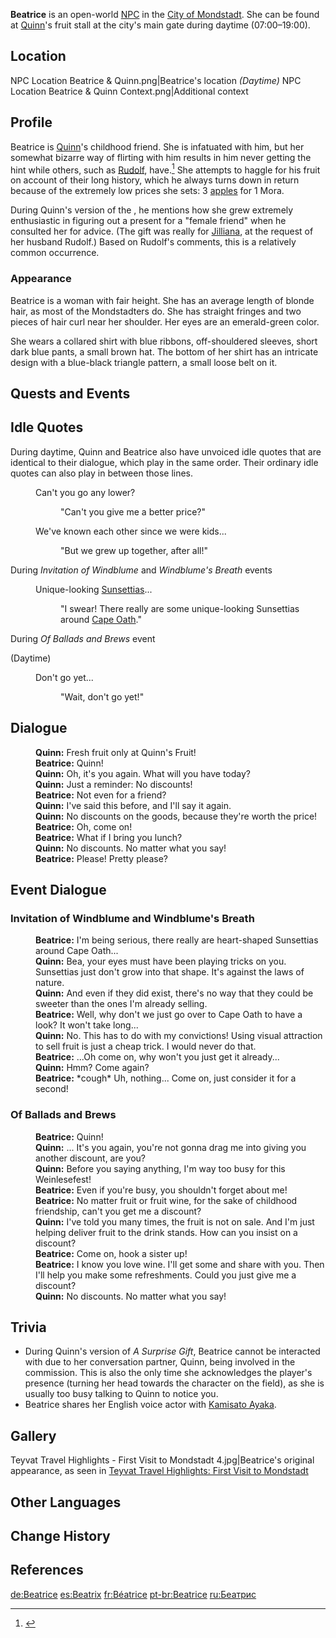 {{Character Infobox
|type             = Open-World NPC
|image            = NPC Beatrice.png
|region           = Mondstadt
|location         = Mondstadt
|voiceEN          = {{w|Erica Mendez}}<ref>YouTube: [https://youtu.be/NkR-C694T8k?t=2225 EN VA Self Announcement] (Timestamp: 37m 5s)</ref>
|voiceJP          = [http://amuleto.jp/talents/koshimizurisa.html Koshimizu Risa ({{ja|小清水 里紗}})]<ref>Amuleto: [http://amuleto.jp/talents/koshimizurisa.html JP VA's Profile]</ref>
}}
'''Beatrice''' is an open-world [[NPC]] in the [[City of Mondstadt]]. She can be found at [[Quinn]]'s fruit stall at the city's main gate during daytime (07:00&ndash;19:00).

==Location==
<gallery>
NPC Location Beatrice & Quinn.png|Beatrice's location ''(Daytime)''
NPC Location Beatrice & Quinn Context.png|Additional context
</gallery>

==Profile==
Beatrice is [[Quinn]]'s childhood friend. She is infatuated with him, but her somewhat bizarre way of flirting with him results in him never getting the hint while others, such as [[Rudolf]], have.<ref>{{Ref/BB|Cat's Tail Message Board|Beatrice's Message}}</ref> She attempts to haggle for his fruit on account of their long history, which he always turns down in return because of the extremely low prices she sets: 3 [[apple]]s for 1 Mora.

During Quinn's version of the {{Quest|A Surprise Gift}}, he mentions how she grew extremely enthusiastic in figuring out a present for a "female friend" when he consulted her for advice. (The gift was really for [[Jilliana]], at the request of her husband Rudolf.) Based on Rudolf's comments, this is a relatively common occurrence.

===Appearance===
Beatrice is a woman with fair height. She has an average length of blonde hair, as most of the Mondstadters do. She has straight fringes and two pieces of hair curl near her shoulder. Her eyes are an emerald-green color.

She wears a collared shirt with blue ribbons, off-shouldered sleeves, short dark blue pants, a small brown hat. The bottom of her shirt has an intricate design with a blue-black triangle pattern, a small loose belt on it.

==Quests and Events==
{{Quests and Events
|A Surprise Gift = Quinn's version
}}

==Idle Quotes==
During daytime, Quinn and Beatrice also have unvoiced idle quotes that are identical to their dialogue, which play in the same order. Their ordinary idle quotes can also play in between those lines.

{{Dialogue Start}}
: {{DIcon|Idle}} Can't you go any lower?
:: {{A|VO Beatrice 01.ogg}} "Can't you give me a better price?"
: {{DIcon|Idle}} We've known each other since we were kids...
:: {{A|VO Beatrice 02.ogg}} "But we grew up together, after all!"
{{Dialogue End}}

; During ''Invitation of Windblume'' and ''Windblume's Breath'' events
{{Dialogue Start}}
: {{DIcon|Idle}} Unique-looking [[Sunsettia]]s...
:: {{A|VO Beatrice Invitation of Windblume 01.ogg}} "I swear! There really are some unique-looking Sunsettias around [[Cape Oath]]."
{{Dialogue End}}

; During ''Of Ballads and Brews'' event
{{Dialogue Start}}
;(Daytime)
: {{DIcon|Idle}} Don't go yet...
:: {{A|VO Beatrice Of Ballads and Brews 01.ogg}} "Wait, don't go yet!"
{{Dialogue End}}

==Dialogue==
{{Dialogue Start}}
:'''Quinn:''' Fresh fruit only at Quinn's Fruit!
:'''Beatrice:''' Quinn!
:'''Quinn:''' Oh, it's you again. What will you have today?
:'''Quinn:''' Just a reminder: No discounts!
:'''Beatrice:''' Not even for a friend?
:'''Quinn:''' I've said this before, and I'll say it again.
:'''Quinn:''' No discounts on the goods, because they're worth the price!
:'''Beatrice:''' Oh, come on!
:'''Beatrice:''' What if I bring you lunch?
:'''Quinn:''' No discounts. No matter what you say!
:'''Beatrice:''' Please! Pretty please?
{{Dialogue End}}

==Event Dialogue==
===Invitation of Windblume and Windblume's Breath===
{{Dialogue Start}}
:'''Beatrice:''' I'm being serious, there really are heart-shaped Sunsettias around Cape Oath...
:'''Quinn:''' Bea, your eyes must have been playing tricks on you. Sunsettias just don't grow into that shape. It's against the laws of nature.
:'''Quinn:''' And even if they did exist, there's no way that they could be sweeter than the ones I'm already selling.
:'''Beatrice:''' Well, why don't we just go over to Cape Oath to have a look? It won't take long...
:'''Quinn:''' No. This has to do with my convictions! Using visual attraction to sell fruit is just a cheap trick. I would never do that.
:'''Beatrice:''' ...Oh come on, why won't you just get it already...
:'''Quinn:''' Hmm? Come again?
:'''Beatrice:''' *cough* Uh, nothing... Come on, just consider it for a second!
{{Dialogue End}}

===Of Ballads and Brews===
{{Dialogue Start}}
:'''Beatrice:''' Quinn!
:'''Quinn:''' ...&nbsp;It's you again, you're not gonna drag me into giving you another discount, are you?
:'''Quinn:''' Before you saying anything, I'm way too busy for this Weinlesefest!
:'''Beatrice:''' Even if you're busy, you shouldn't forget about me!
:'''Beatrice:''' No matter fruit or fruit wine, for the sake of childhood friendship, can't you get me a discount?
:'''Quinn:''' I've told you many times, the fruit is not on sale. And I'm just helping deliver fruit to the drink stands. How can you insist on a discount?
:'''Beatrice:''' Come on, hook a sister up!
:'''Beatrice:''' I know you love wine. I'll get some and share with you. Then I'll help you make some refreshments. Could you just give me a discount?
:'''Quinn:''' No discounts. No matter what you say!
{{Dialogue End}}

==Trivia==
* During Quinn's version of ''A Surprise Gift'', Beatrice cannot be interacted with due to her conversation partner, Quinn, being involved in the commission. This is also the only time she acknowledges the player's presence (turning her head towards the character on the field), as she is usually too busy talking to Quinn to notice you.
* Beatrice shares her English voice actor with [[Kamisato Ayaka]].

==Gallery==
<gallery>
Teyvat Travel Highlights - First Visit to Mondstadt 4.jpg|Beatrice's original appearance, as seen in [[Mondstadt/Culture#First Visit to Mondstadt|Teyvat Travel Highlights: First Visit to Mondstadt]]
</gallery>

==Other Languages==
{{Other Languages
|default_hidden = 1
|en      = Beatrice
|zhs     = 贝雅特丽奇
|zhs_rm  = Bèiyǎtèlìqí
|zht     = 貝雅特麗奇
|zht_rm  = Bèiyǎtèlìqí
|ja      = ベアトリーチェ
|ja_rm   = Beatoriiche
|ko      = 베아트리체
|es      = Beatrix
|fr      = Béatrice
|ru      = Беатрис
|th      = Beatrice
|vi      = Beatrice
|de      = Beatrice
|id      = Beatrice
|pt      = Beatrice
|tr      = Beatrice
|it      = Beatrice
}}

==Change History==
{{Change History|1.0}}

==References==
{{Reflist}}

[[de:Beatrice]]
[[es:Beatrix]]
[[fr:Béatrice]]
[[pt-br:Beatrice]]
[[ru:Беатрис]]